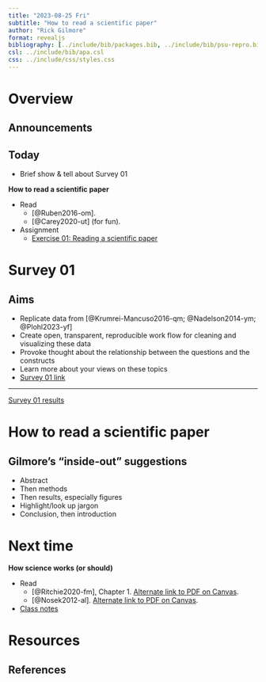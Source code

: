 ```yaml
---
title: "2023-08-25 Fri"
subtitle: "How to read a scientific paper"
author: "Rick Gilmore"
format: revealjs
bibliography: [../include/bib/packages.bib, ../include/bib/psu-repro.bib]
csl: ../include/bib/apa.csl
css: ../include/css/styles.css
---
```


# Overview

## Announcements

## Today

- Brief show & tell about Survey 01

**How to read a scientific paper**

- Read
    - [@Ruben2016-om].
    - [@Carey2020-ut] (for fun).
- [Assignment]{.green_assigned}
    - [Exercise 01: Reading a scientific paper](../ex01-read-a-scientific-paper.html)
    
# Survey 01

## Aims

- Replicate data from [@Krumrei-Mancuso2016-qm; @Nadelson2014-ym; @Plohl2023-yf]
- Create open, transparent, reproducible work flow for cleaning and visualizing these data
- Provoke thought about the relationship between the questions and the constructs
- Learn more about your views on these topics
- [Survey 01 link](https://forms.gle/WW7aDAMb99zy9tzv5)

---

[Survey 01 results](../survey-01.html)

# How to read a scientific paper

## Gilmore's "inside-out" suggestions

- Abstract
- Then methods
- Then results, especially figures
- Highlight/look up jargon
- Conclusion, then introduction

# Next time

**How science works (or should)**

- Read
    - [@Ritchie2020-fm], Chapter 1. [Alternate link to PDF on Canvas](https://psu.instructure.com/courses/2245007/files/folder/readings?preview=144654645).
    - [@Nosek2012-al]. [Alternate link to PDF on Canvas](https://psu.instructure.com/courses/2245007/files/folder/readings?preview=144654434).
- [Class notes](notes/wk01-2023-08-23.qmd)

# Resources

## References

